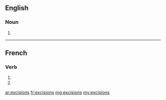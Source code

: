==English==

===Noun===
{{head|en|noun plural form}}

# {{plural of|excision|lang=en}}

----

==French==

===Verb===
{{fr-verb-form}}

# {{inflection of|exciser||1|p|impf|indc|lang=fr}}
# {{inflection of|exciser||1|p|pres|subj|lang=fr}}

[[ar:excisions]]
[[fr:excisions]]
[[mg:excisions]]
[[my:excisions]]